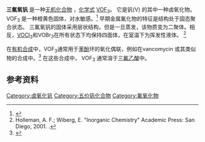 {{chembox
| Watchedfields = changed
| verifiedrevid = 431540605
| Name =
|ImageFile=VOF3.png
| OtherNames = Vanadium oxyfluoride, trifluorooxovanadium
|Section1={{Chembox Identifiers
| CASNo_Ref = {{cascite|correct|??}}
| CASNo = 13709-31-4
| PubChem = 123322
| SMILES = O=[V](F)(F)F
  }}
|Section2={{Chembox Properties
| Formula = F<sub>3</sub>OV
| MolarMass = 123.9599 g/mol
| Appearance = 橙黄色固体
| Density = 2.4590 g/cm<sup>3</sup>
| Solubility = 不可溶
| MeltingPtC = 300
| BoilingPtC = 480
  }}
|Section7={{Chembox Hazards
| EUClass = 未列出
| NFPA-H = 3
| NFPA-F =
| NFPA-R =
  }}
|Section8={{Chembox Related
| OtherCpds = [[五氟化钒|VF<sub>5</sub>]]<br />  [[三氯氧钒|VOCl<sub>3</sub>]]<br /> VO<sub>2</sub>F
  }}
}}

'''三氟氧钒''' 是一种[[无机化合物|无机化合物]] ，[[化学式|化学式]] [[钒|V]][[氧|O]][[氟|F<sub>3</sub>]]。  它是钒(V) 的其中一种卤氧化物。  VOF<sub>3</sub> 是一种橙黄色固体，对水敏感。<ref>{{cite book|last=Perry|first=Dale L.|title=Handbook of Inorganic Compounds|publisher=CRC Press|year=2011|isbn=978-1-4398-1461-1}}</ref> 早期金属氟化物的特征是结构处于固态聚合状态。 三氟氧钒的固体采用层状结构，但是一旦蒸发，该物质变为二聚体。相反，[[三氯氧化钒|VOCl<sub>3</sub>]]和VOBr<sub>3</sub>在所有状态下均保持四面体，在室温下为挥发性液体。 <ref>Holleman, A. F.; Wiberg, E. "Inorganic Chemistry" Academic Press: San Diego, 2001. {{ISBN|0-12-352651-5}}.</ref>

在[[有机合成|有机合成]]中，VOF<sub>3</sub>通常用于[[苯酚|苯酚]]环的氧化偶联，例如在vancomycin 或其类似物的合成中。<ref>{{cite book|doi=10.1002/047084289X.rv005|chapter=Vanadyl Trifluoride|title=Encyclopedia of Reagents for Organic Synthesis|year=2001|last1=Vanasse|first1=Benoit|last2=O'Brien|first2=Michael K.|isbn=0471936235}}</ref> 在这些合成中， VOF<sub>3</sub> 通常溶于[[三氟乙酸|三氟乙酸]]中。

==参考资料==
{{reflist}}

{{钒化合物}}

[[Category:卤氧化钒|Category:卤氧化钒]]
[[Category:五价钒化合物|Category:五价钒化合物]]
[[Category:氟氧化物|Category:氟氧化物]]

{{inorganic-compound-stub}}